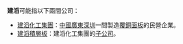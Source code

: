 '''建滔'''可能指以下兩間公司：

* [[建滔化工集團|建滔化工集團]]：[[中國|中國]][[廣東|廣東]][[深圳|深圳]]一間製造[[覆銅面板|覆銅面板]]的民營企業。
* [[建滔積層板|建滔積層板]]：建滔化工集團的[[子公司|子公司]]。

{{disambig|Cat=組織機構消歧義}}